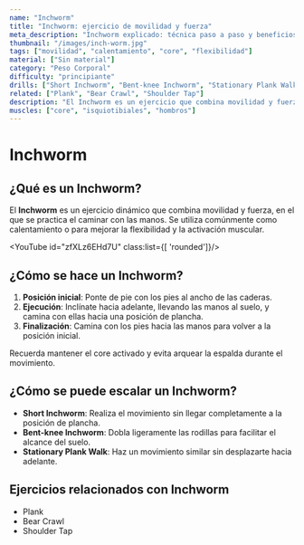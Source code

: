 ```yaml
---
name: "Inchworm"
title: "Inchworm: ejercicio de movilidad y fuerza"
meta_description: "Inchworm explicado: técnica paso a paso y beneficios para movilidad, fuerza del core y calentamientos efectivos."
thumbnail: "/images/inch-worm.jpg"
tags: ["movilidad", "calentamiento", "core", "flexibilidad"]
material: ["Sin material"]
category: "Peso Corporal"
difficulty: "principiante"
drills: ["Short Inchworm", "Bent-knee Inchworm", "Stationary Plank Walk"]
related: ["Plank", "Bear Crawl", "Shoulder Tap"]
description: "El Inchworm es un ejercicio que combina movilidad y fuerza, ideal como parte de un calentamiento o para mejorar la flexibilidad."
muscles: ["core", "isquiotibiales", "hombros"]
---
```


# Inchworm

## ¿Qué es un Inchworm?
El **Inchworm** es un ejercicio dinámico que combina movilidad y fuerza, en el que se practica el caminar con las manos. Se utiliza comúnmente como calentamiento o para mejorar la flexibilidad y la activación muscular.

<YouTube id="zfXLz6EHd7U" class:list={[ 'rounded']}/>

## ¿Cómo se hace un Inchworm?
1. **Posición inicial**: Ponte de pie con los pies al ancho de las caderas.
2. **Ejecución**: Inclínate hacia adelante, llevando las manos al suelo, y camina con ellas hacia una posición de plancha.
3. **Finalización**: Camina con los pies hacia las manos para volver a la posición inicial.

Recuerda mantener el core activado y evita arquear la espalda durante el movimiento.

## ¿Cómo se puede escalar un Inchworm?
- **Short Inchworm**: Realiza el movimiento sin llegar completamente a la posición de plancha.
- **Bent-knee Inchworm**: Dobla ligeramente las rodillas para facilitar el alcance del suelo.
- **Stationary Plank Walk**: Haz un movimiento similar sin desplazarte hacia adelante.

## Ejercicios relacionados con Inchworm
- Plank
- Bear Crawl
- Shoulder Tap
